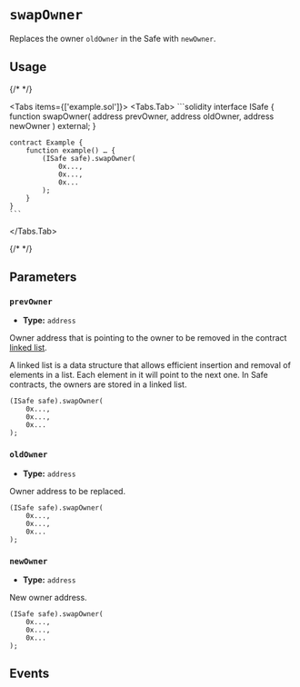 
# `swapOwner`

Replaces the owner `oldOwner` in the Safe with `newOwner`.

<OnlySafeTxCallout />

## Usage

{/* <!-- vale off --> */}

<Tabs items={['example.sol']}>
  <Tabs.Tab>
    ```solidity
    interface ISafe {
        function swapOwner(
            address prevOwner,
            address oldOwner,
            address newOwner
        ) external;
    }

    contract Example {
        function example() … {
            (ISafe safe).swapOwner(
                0x...,
                0x...,
                0x...
            );
        }
    }
    ```

  </Tabs.Tab>
</Tabs>

{/* <!-- vale on --> */}

## Parameters

### `prevOwner`

- **Type:** `address`

Owner address that is pointing to the owner to be removed in the contract [linked list](https://github.com/safe-global/safe-smart-account/blob/7f79aaf05c33df71d9cb687f0bc8a73fa39d25d5/contracts/base/OwnerManager.sol#L19).

<Callout type='info'>
  A linked list is a data structure that allows efficient insertion and removal
  of elements in a list. Each element in it will point to the next one. In Safe
  contracts, the owners are stored in a linked list.
</Callout>

```solidity focus=2
(ISafe safe).swapOwner(
    0x...,
    0x...,
    0x...
);
```

### `oldOwner`

- **Type:** `address`

Owner address to be replaced.

```solidity focus=3
(ISafe safe).swapOwner(
    0x...,
    0x...,
    0x...
);
```

### `newOwner`

- **Type:** `address`

New owner address.

```solidity focus=4
(ISafe safe).swapOwner(
    0x...,
    0x...,
    0x...
);
```

## Events

<AddedOwner />
<RemovedOwner />
